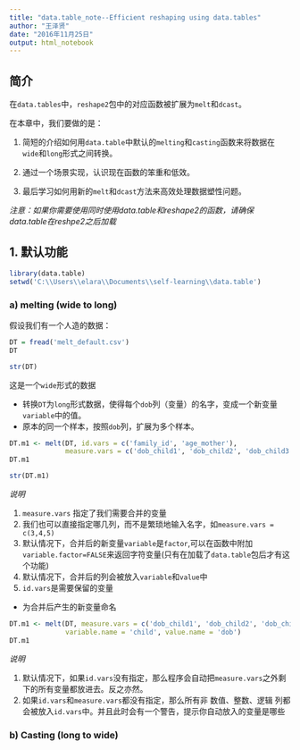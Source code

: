 ```yaml
---
title: "data.table_note--Efficient reshaping using data.tables"
author: "王泽贤"
date: "2016年11月25日"
output: html_notebook
---
```


## 简介

在`data.tables`中，`reshape2`包中的对应函数被扩展为`melt`和`dcast`。

在本章中，我们要做的是：

1. 简短的介绍如何用`data.table`中默认的`melting`和`casting`函数来将数据在`wide`和`long`形式之间转换。

2. 通过一个场景实现，认识现在函数的笨重和低效。

3. 最后学习如何用新的`melt`和`dcast`方法来高效处理数据塑性问题。

*注意：如果你需要使用同时使用data.table和reshape2的函数，请确保data.table在reshpe2之后加载*

## 1. 默认功能

```r
library(data.table)
setwd('C:\\Users\\elara\\Documents\\self-learning\\data.table')
```


### a) melting (wide to long) 

假设我们有一个人造的数据：

```r
DT = fread('melt_default.csv')
DT
```

```r
str(DT)
```

这是一个`wide`形式的数据

- 转换`DT`为`long`形式数据，使得每个`dob`列（变量）的名字，变成一个新变量`variable`中的值。
- 原本的同一个样本，按照`dob`列，扩展为多个样本。

```r
DT.m1 <- melt(DT, id.vars = c('family_id', 'age_mother'), 
              measure.vars = c('dob_child1', 'dob_child2', 'dob_child3'))
DT.m1
```

```r
str(DT.m1)
```

*说明*

1. `measure.vars` 指定了我们需要合并的变量
2. 我们也可以直接指定哪几列，而不是繁琐地输入名字，如`measure.vars = c(3,4,5)`
3. 默认情况下，合并后的新变量`variable`是`factor`,可以在函数中附加`variable.factor=FALSE`来返回字符变量(只有在加载了`data.table`包后才有这个功能)
4. 默认情况下，合并后的列会被放入`variable`和`value`中
5. `id.vars`是需要保留的变量

- 为合并后产生的新变量命名

```r
DT.m1 <- melt(DT, measure.vars = c('dob_child1', 'dob_child2', 'dob_child3'), 
              variable.name = 'child', value.name = 'dob')
DT.m1
```

*说明*

1. 默认情况下，如果`id.vars`没有指定，那么程序会自动把`measure.vars`之外剩下的所有变量都放进去。反之亦然。
2. 如果`id.vars`和`measure.vars`都没有指定，那么所有非 数值、整数、逻辑 列都会被放入`id.vars`中。并且此时会有一个警告，提示你自动放入的变量是哪些

### b) Casting (long to wide)

